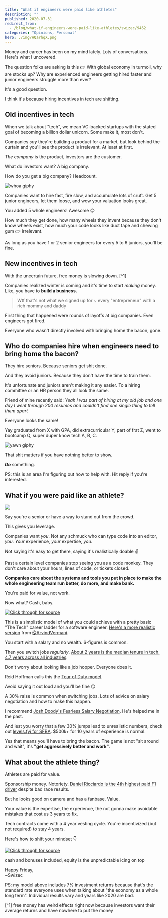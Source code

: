 ```yaml
---
title: "What if engineers were paid like athletes"
description: ""
published: 2020-07-31
redirect_from:
  - /blog/what-if-engineers-were-paid-like-athletes/swizec/9462
categories: "Opinions, Personal"
hero: ./img/AQaYhqX.png
---
```


Money and career has been on my mind lately. Lots of conversations. Here's what I uncovered.

The question folks are asking is this 👉 With global economy in turmoil, why are stocks up? Why are experienced engineers getting hired faster and junior engineers struggle more than ever?

It's a good question.

I think it's because hiring incentives in tech are shifting.

## Old incentives in tech

When we talk about "tech", we mean VC-backed startups with the stated goal of becoming a billion dollar unicorn. Some make it, most don't.

Companies _say_ they're building a product for a market, but look behind the curtain and you'll see the product is irrelevant. At least at first.

_The company_ is the product, investors are the customer.

What do investors want? A big company.

How do you get a big company? Headcount.

![whoa giphy](./img/media-OK27wINdQS5YQ-giphy.gif)

Companies want to hire fast, fire slow, and accumulate lots of cruft. Get 5 junior engineers, let them loose, and wow your valuation looks great.

You added 5 whole engineers! Awesome 😍

How much they get done, how many wheels they invent because they don't know wheels exist, how much your code looks like duct tape and chewing gum 👉 irrelevant.

As long as you have 1 or 2 senior engineers for every 5 to 6 juniors, you'll be fine.

## New incentives in tech

With the uncertain future, free money is slowing down. \[^1]

Companies realized winter is coming and it's time to start _making_ money. Like, you have to **build a business.**

> Wtf that's not what we signed up for ~ every "entrepreneur" with a rich mommy and daddy

First thing that happened were rounds of layoffs at big companies. Even engineers got fired.

Everyone who wasn't directly involved with bringing home the bacon, gone.

## Who do companies hire when engineers need to bring home the bacon?

They hire seniors. Because seniors get shit done.

And they avoid juniors. Because they don't have the time to train them.

It's unfortunate and juniors aren't making it any easier. To a hiring committee or an HR person they all look the same.

Friend of mine recently said: _Yeah I was part of hiring at my old job and one day I went through 200 resumes and couldn't find one single thing to tell them apart_

Everyone looks the same!

Yay graduated from X with GPA, did extracurricular Y, part of frat Z, went to bootcamp Q, super duper know tech A, B, C.

![yawn giphy](./img/media-phwYIvkKMa9Pi-giphy.gif)

That shit matters if you have nothing better to show.

**_Do_** something.

PS: this is an area I'm figuring out how to help with. Hit reply if you're interested.

## What if you were paid like an athlete?

![](./img/AQaYhqX.png)

Say you're a senior or have a way to stand out from the crowd.

This gives you leverage.

Companies want _you_. Not any schmuck who can type code into an editor, _you_. _Your_ experience, _your_ expertise, _you_.

Not saying it's easy to get there, saying it's realistically doable ✌️

Past a certain level companies stop seeing you as a code monkey. They don't care about your hours, lines of code, or tickets closed.

**Companies care about the systems and tools you put in place to make the whole engineering team run better, do more, and make bank.**

You're paid for value, not work.

Now what? Cash, baby.

[![Click through for source](./img/techletter.app-screenshot-1596213614910.png)](https://twitter.com/Swizec/status/1288553126773940224)

This is a simplistic model of what you could achieve with a pretty basic "The Tech" career ladder for a software engineer. [Here's a more realistic version](https://twitter.com/ArvindVermani/status/1288869833539551235) from [@ArvindVermani](https://twitter.com/ArvindVermani).

You start with a salary and no wealth. 6-figures is common.

Then you switch jobs _regularly_. [About 2 years is the median tenure in tech. 4.7 years across all industries](https://carta.com/blog/employment-tenure-startups/).

Don't worry about looking like a job hopper. Everyone does it.

Reid Hoffman calls this the [Tour of Duty model](https://hbr.org/2013/06/tours-of-duty-the-new-employer-employee-compact).

Avoid saying it out loud and you'll be fine 😛

A 30% raise is common when switching jobs. Lots of advice on salary negotiation and how to make this happen.

I recommend [Josh Doody's Fearless Salary Negotiation](https://fearlesssalarynegotiation.com/). He's helped me in the past.

And lest you worry that a few 30% jumps lead to unrealistic numbers, check out [levels.fyi for SFBA](https://www.levels.fyi/Salaries/Software-Engineer/San-Francisco-Bay-Area/). $500k+ for 10 years of experience is normal.

Yes that means you'll have to bring the bacon. The game is not "sit around and wait", it's **"get aggressively better and work"**.

## What about the athlete thing?

Athletes are paid for value.

Sponsorship money. Notoriety. [Daniel Ricciardo is the 4th highest paid F1 driver](https://www.racefans.net/2020/03/30/how-much-are-f1-drivers-earning-in-2020-and-should-their-fees-be-capped/) despite bad race results.

But he looks good on camera and has a fanbase. Value.

Your value is the expertise, the experience, the not gonna make avoidable mistakes that cost us 3 years to fix.

Tech contracts come with a 4 year vesting cycle. You're incentivized (but not required) to stay 4 years.

Here's how to shift your mindset 👇

[![Click through for source](./img/techletter.app-screenshot-1596213622584.png)](https://twitter.com/Swizec/status/1289239363746856960)

cash and bonuses included, equity is the unpredictable icing on top

Happy Friday,  
~Swizec

PS: my model above includes 7% investment returns because that's the standard rate everyone uses when talking about "the economy as a whole long term". Individual results vary and years like 2020 are bad.

\[^1] free money has weird effects right now because investors want their average returns and have nowhere to put the money
